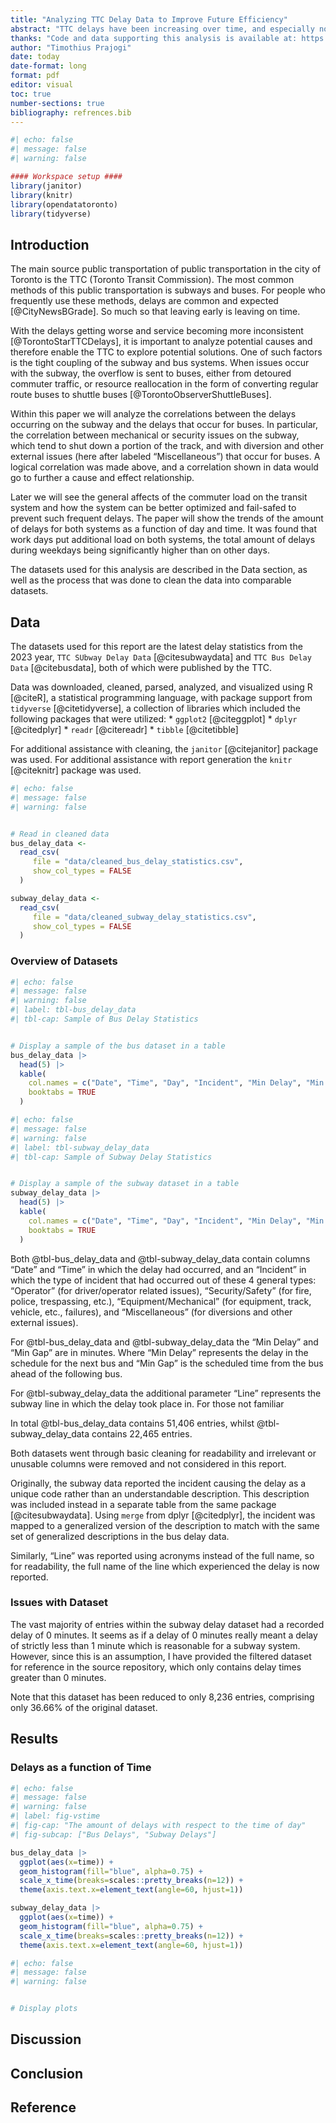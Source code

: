 ---
title: "Analyzing TTC Delay Data to Improve Future Efficiency"
abstract: "TTC delays have been increasing over time, and especially now in a period of overhaul in many parts of the system, it becomes important to analyze the effects and relations subways have on bus delays and commuter loads. Using data published by the TTC and accessed through `opendatatoronto` we find that the greatest causes of delays are date and time, factors of which are out of anyones control, but must be accounted for to improve future operational efficieny. Further analysis must be made about the correlations with subways and buses to make a stronger argument."
thanks: "Code and data supporting this analysis is available at: https://github.com/prajogt/ttc_analysis.git"
author: "Timothius Prajogi"
date: today
date-format: long
format: pdf
editor: visual
toc: true
number-sections: true
bibliography: refrences.bib
---

```{r}
#| echo: false
#| message: false
#| warning: false

#### Workspace setup ####
library(janitor)
library(knitr)
library(opendatatoronto)
library(tidyverse)

```

## Introduction

The main source public transportation of public transportation in the city of Toronto is the TTC (Toronto Transit Commission). The most common methods of this public transportation is subways and buses. For people who frequently use these methods, delays are common and expected [@CityNewsBGrade]. So much so that leaving early is leaving on time.

With the delays getting worse and service becoming more inconsistent [@TorontoStarTTCDelays], it is important to analyze potential causes and therefore enable the TTC to explore potential solutions. One of such factors is the tight coupling of the subway and bus systems. When issues occur with the subway, the overflow is sent to buses, either from detoured commuter traffic, or resource reallocation in the form of converting regular route buses to shuttle buses [@TorontoObserverShuttleBuses].

Within this paper we will analyze the correlations between the delays occurring on the subway and the delays that occur for buses. In particular, the correlation between mechanical or security issues on the subway, which tend to shut down a portion of the track, and with diversion and other external issues (here after labeled "Miscellaneous") that occur for buses. A logical correlation was made above, and a correlation shown in data would go to further a cause and effect relationship.

Later we will see the general affects of the commuter load on the transit system and how the system can be better optimized and fail-safed to prevent such frequent delays. The paper will show the trends of the amount of delays for both systems as a function of day and time. It was found that work days put additional load on both systems, the total amount of delays during weekdays being significantly higher than on other days.

The datasets used for this analysis are described in the Data section, as well as the process that was done to clean the data into comparable datasets.

## Data

The datasets used for this report are the latest delay statistics from the 2023 year, `TTC SUbway Delay Data` [@citesubwaydata] and `TTC Bus Delay Data` [@citebusdata], both of which were published by the TTC.

Data was downloaded, cleaned, parsed, analyzed, and visualized using R [@citeR], a statistical programming language, with package support from `tidyverse` [@citetidyverse], a collection of libraries which included the following packages that were utilized: \* `ggplot2` [@citeggplot] \* `dplyr` [@citedplyr] \* `readr` [@citereadr] \* `tibble` [@citetibble]

For additional assistance with cleaning, the `janitor` [@citejanitor] package was used. For additional assistance with report generation the `knitr` [@citeknitr] package was used.

```{r}
#| echo: false
#| message: false
#| warning: false


# Read in cleaned data
bus_delay_data <- 
  read_csv(
     file = "data/cleaned_bus_delay_statistics.csv",
     show_col_types = FALSE
  )

subway_delay_data <-
  read_csv(
     file = "data/cleaned_subway_delay_statistics.csv",
     show_col_types = FALSE
  )
```

### Overview of Datasets

```{r}
#| echo: false
#| message: false
#| warning: false
#| label: tbl-bus_delay_data
#| tbl-cap: Sample of Bus Delay Statistics


# Display a sample of the bus dataset in a table
bus_delay_data |>
  head(5) |>
  kable(
    col.names = c("Date", "Time", "Day", "Incident", "Min Delay", "Min Gap"),
    booktabs = TRUE
  )
```

```{r}
#| echo: false
#| message: false
#| warning: false
#| label: tbl-subway_delay_data
#| tbl-cap: Sample of Subway Delay Statistics


# Display a sample of the subway dataset in a table
subway_delay_data |>
  head(5) |>
  kable(
    col.names = c("Date", "Time", "Day", "Incident", "Min Delay", "Min Gap", "Line"),
    booktabs = TRUE
  )

```

Both @tbl-bus_delay_data and @tbl-subway_delay_data contain columns "Date" and "Time" in which the delay had occurred, and an "Incident" in which the type of incident that had occurred out of these 4 general types: "Operator" (for driver/operator related issues), "Security/Safety" (for fire, police, trespassing, etc.), "Equipment/Mechanical" (for equipment, track, vehicle, etc., failures), and "Miscellaneous" (for diversions and other external issues).

For @tbl-bus_delay_data and @tbl-subway_delay_data the "Min Delay" and "Min Gap" are in minutes. Where "Min Delay" represents the delay in the schedule for the next bus and "Min Gap" is the scheduled time from the bus ahead of the following bus.

For @tbl-subway_delay_data the additional parameter "Line" represents the subway line in which the delay took place in. For those not familiar

In total @tbl-bus_delay_data contains 51,406 entries, whilst @tbl-subway_delay_data contains 22,465 entries.

Both datasets went through basic cleaning for readability and irrelevant or unusable columns were removed and not considered in this report.

Originally, the subway data reported the incident causing the delay as a unique code rather than an understandable description. This description was included instead in a separate table from the same package [@citesubwaydata]. Using `merge` from dplyr [@citedplyr], the incident was mapped to a generalized version of the description to match with the same set of generalized descriptions in the bus delay data.

Similarly, "Line" was reported using acronyms instead of the full name, so for readability, the full name of the line which experienced the delay is now reported.

### Issues with Dataset

The vast majority of entries within the subway delay dataset had a recorded delay of 0 minutes. It seems as if a delay of 0 minutes really meant a delay of strictly less than 1 minute which is reasonable for a subway system. However, since this is an assumption, I have provided the filtered dataset for reference in the source repository, which only contains delay times greater than 0 minutes.

Note that this dataset has been reduced to only 8,236 entries, comprising only 36.66% of the original dataset.

## Results

### Delays as a function of Time

```{r}
#| echo: false
#| message: false
#| warning: false
#| label: fig-vstime
#| fig-cap: "The amount of delays with respect to the time of day"
#| fig-subcap: ["Bus Delays", "Subway Delays"]

bus_delay_data |>
  ggplot(aes(x=time)) +
  geom_histogram(fill="blue", alpha=0.75) +
  scale_x_time(breaks=scales::pretty_breaks(n=12)) +
  theme(axis.text.x=element_text(angle=60, hjust=1))

subway_delay_data |>
  ggplot(aes(x=time)) +
  geom_histogram(fill="blue", alpha=0.75) +
  scale_x_time(breaks=scales::pretty_breaks(n=12)) +
  theme(axis.text.x=element_text(angle=60, hjust=1))

```

```{r}
#| echo: false
#| message: false
#| warning: false


# Display plots

```

## Discussion

## Conclusion

## Reference
